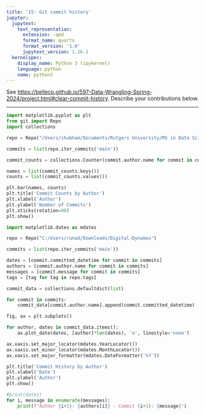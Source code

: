 ```yaml
---
title: '15: Git commit history'
jupyter:
  jupytext:
    text_representation:
      extension: .qmd
      format_name: quarto
      format_version: '1.0'
      jupytext_version: 1.16.1
  kernelspec:
    display_name: Python 3 (ipykernel)
    language: python
    name: python3
---
```


See <https://bellecp.github.io/597-Data-Wrangling-Spring-2024/project.html#clear-commit-history>.
Describe your contributions below.

* * *

```python
import matplotlib.pyplot as plt
from git import Repo
import collections

repo = Repo("/Users/shubham/Documents/Rutgers University/MS in Data Science/Spring 2024/Data Wrangling/Project/Digital-Dynamos")

commits = list(repo.iter_commits('main'))

commit_counts = collections.Counter(commit.author.name for commit in commits)

names = list(commit_counts.keys())
counts = list(commit_counts.values())

plt.bar(names, counts)
plt.title('Commit Counts by Author')
plt.xlabel('Author')
plt.ylabel('Number of Commits')
plt.xticks(rotation=90)
plt.show()
```

```python
import matplotlib.dates as mdates

repo = Repo("C:/Users/runad/Downloads/Digital-Dynamos")

commits = list(repo.iter_commits('main'))

dates = [commit.committed_datetime for commit in commits]
authors = [commit.author.name for commit in commits]
messages = [commit.message for commit in commits]
tags = [tag for tag in repo.tags]

commit_data = collections.defaultdict(list)

for commit in commits:
    commit_data[commit.author.name].append(commit.committed_datetime)

fig, ax = plt.subplots()

for author, dates in commit_data.items():
    ax.plot_date(dates, [author]*len(dates), 'o', linestyle='none')

ax.xaxis.set_major_locator(mdates.YearLocator())
ax.xaxis.set_minor_locator(mdates.MonthLocator())
ax.xaxis.set_major_formatter(mdates.DateFormatter('%Y'))

plt.title('Commit History by Author')
plt.xlabel('Date')
plt.ylabel('Author')
plt.show()

#print(dates)
for i, message in enumerate(messages):
    print(f"Author {i+1}: {authors[i]} - Commit {i+1}: {message}")
```
